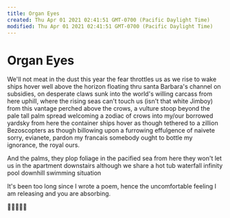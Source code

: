 ```yaml
---
title: Organ Eyes
created: Thu Apr 01 2021 02:41:51 GMT-0700 (Pacific Daylight Time)
modified: Thu Apr 01 2021 02:41:51 GMT-0700 (Pacific Daylight Time)
---
```


# Organ Eyes

We'll not meat in the dust this year
the fear throttles us as we rise to wake
ships hover well above the horizon
floating thru santa Barbara's channel
on subsidies, on desperate claws sunk into the world's willing carcass
from here uphill, where the rising seas can't touch us (isn't that white Jimboy)
from this vantage perched above the crows, a vulture stoop
beyond the pale tall palm spread welcoming a zodiac of crows
into my/our borrowed yardsky
from here the container ships hover as though tethered to a zillion Bezoscopters
as though billowing upon a furrowing effulgence of naivete
sorry, evianete, pardon my francais
somebody ought to bottle my ignorance, the royal ours.

And the palms, they plop foliage in the pacified sea
from here
they won't let us in the apartment downstairs
although we share a hot tub waterfall infinity pool downhill swimming situation

It's been too long since I wrote a poem, hence the uncomfortable feeling I am releasing and you are absorbing.

🍾🧈💸🎉🐨
